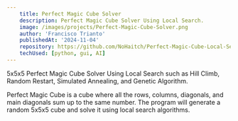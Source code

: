 ```yaml
---
    title: Perfect Magic Cube Solver
    description: Perfect Magic Cube Solver Using Local Search. 
    image: /images/projects/Perfect-Magic-Cube-Solver.png
    author: 'Francisco Trianto'
    publishedAt: '2024-11-04'
    repository: https://github.com/NoHaitch/Perfect-Magic-Cube-Local-Search
    techUsed: [python, gui, AI]
---
```


5x5x5 Perfect Magic Cube Solver Using Local Search such as Hill Climb, Random Restart, Simulated Annealing, and Genetic Algorithm.

Perfect Magic Cube is a cube where all the rows, columns, diagonals, and main diagonals sum up to the same number. The program will generate a random 5x5x5 cube and solve it using local search algorithms.
